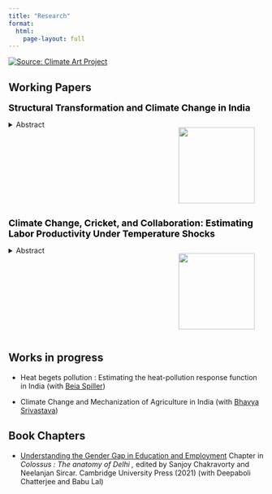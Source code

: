 ```yaml
---
title: "Research"
format: 
  html:
    page-layout: full
---
```


[![Source: Climate Art Project](images/Andreco_Reveals_Lodhi-Art-Fest-2019_PranavGohil-1_WEB_1500_A.jpg)](https://www.climateartproject.com/climate-05-reclaim-air-and-water-delhi/)

## Working Papers

<font size = 4.5, color ="#000000"> **Structural Transformation and Climate Change in India**</font>

::: columns
::: {.column width="65%"}
<details>

<summary>Abstract</summary>

<font size = 2, color ="#717d7e"> Climate change is expected to have heterogeneous effects on economic sectors and across geographic locations. India is primarily an agrarian country with second largest population, seventh largest in area and seventh highest risk to climate change in the world. Estimating heterogeneous effect of Climate change across sectors and genders directly impacts policy making for a large population. I develop a spatial equilibrium model emphasizing the link between climate change, "food problem" and structural transformation and empirically estimate the impact of temperature on labor shares by sector, gender, and migration status. I find that labor share in agriculture increases at extremes of temperature, inhibiting structural transformation. "The food problem" gets exacerbated due to climate change pushing labor into agriculture. While trade can solve this problem, I find that inefficiencies in Indian agricultural market keeps trade from becoming a helpful tool and causes disadaptation to climate change. I also find that women in India do not have access to migration as an adaptation tool but they are able to adapt to heat through sectoral reallocation.</font>

</details>
:::

::: {.column width="35%"}
![](images/workers_heat.jpg){width="150"}
:::
:::

<font size = 4.5, color ="#000000"> **Climate Change, Cricket, and Collaboration: Estimating Labor Productivity Under Temperature Shocks**</font>

::: columns
::: {.column width="65%"}
<details>

<summary>Abstract</summary>

<font size = 2, color ="#717d7e"> The impact of temperature, particularly temperature shocks on, individual worker productivity within collaborative and adversarial setting remains an unexplored area of literature. This paper leverages the sport of international cricket's team oriented dynamics to study the effect of temperature and temperature shocks on individual's response to collaboration and competition. I find that contemporaneous temperature exhibits an inverted U-shaped relationship with individual labor productivity and workers demonstrate adaptability to temperature shocks by increasing collaboration with teammates.</font>

</details>
:::

::: {.column width="35%"}
![](images/cricket_heat.jpg){width="150"}
:::
:::

## Works in progress

-   Heat begets pollution : Estimating the heat-pollution response function in India (with [Beia Spiller](https://www.rff.org/people/beia-spiller/))

-   Climate Change and Mechanization of Agriculture in India (with [Bhavya Srivastava](https://www.bhavyasrivastava.com))

## Book Chapters

-   [Understanding the Gender Gap in Education and Employment](https://www.cambridge.org/core/books/abs/colossus/education-understanding-the-gender-gap-in-education-and-employment/163763A3D320223894A3E7F31DFD46D4) Chapter in *Colossus : The anatomy of Delhi ,* edited by Sanjoy Chakravorty and Neelanjan Sircar. Cambridge University Press (2021) (with Deepaboli Chatterjee and Babu Lal)
